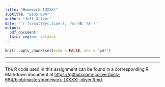 ```yaml
---
title: "Homework [XXXX]"
subtitle: "BIOS 684"
author: "Jeff Oliver"
date: "`r format(Sys.time(), '%d %B, %Y')`"
output: 
  pdf_document:
  latex_engine: xelatex
---
```


<!-- FIND / REPLACE [XXXX] with homework number -->

```r
knitr::opts_chunk$set(echo = FALSE, dev = "pdf")
```

***
***
The R code used in this assignment can be found in a corresponding R Markdown document at [https://github.com/jcoliver/bios-684/blob/master/homework-[XXXX]-oliver.Rmd](https://github.com/jcoliver/bios-684/blob/master/homework-[XXXX]-oliver.Rmd).
